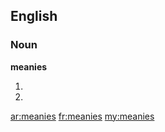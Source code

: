 ==English==

===Noun===
'''meanies'''

# {{plural of|[[meany]]}}
# {{plural of|[[meanie]]}}

[[ar:meanies]]
[[fr:meanies]]
[[my:meanies]]